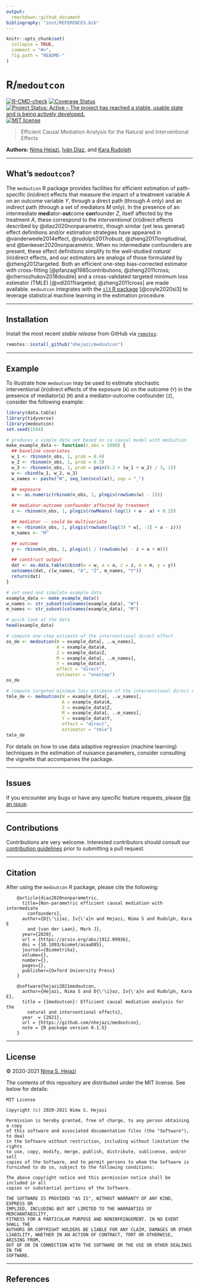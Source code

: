 ```yaml
---
output:
  rmarkdown::github_document
bibliography: "inst/REFERENCES.bib"
---
```


<!-- README.md is generated from README.Rmd. Please edit that file -->

```r
knitr::opts_chunk$set(
  collapse = TRUE,
  comment = "#>",
  fig.path = "README-"
)
```

# R/`medoutcon`

[![R-CMD-check](https://github.com/nhejazi/medoutcon/workflows/R-CMD-check/badge.svg)](https://github.com/nhejazi/medoutcon/actions)
[![Coverage Status](https://img.shields.io/codecov/c/github/nhejazi/medoutcon/master.svg)](https://codecov.io/github/nhejazi/medoutcon?branch=master)
[![Project Status: Active – The project has reached a stable, usable state and is being actively developed.](https://www.repostatus.org/badges/latest/active.svg)](https://www.repostatus.org/#active)
[![MIT license](http://img.shields.io/badge/license-MIT-brightgreen.svg)](http://opensource.org/licenses/MIT)

> Efficient Causal Mediation Analysis for the Natural and Interventional Effects

__Authors:__ [Nima Hejazi](https://nimahejazi.org), [Iván
Díaz](https://idiaz.xyz), and [Kara
Rudolph](https://kararudolph.github.io/)

---

## What's `medoutcon`?

The `medoutcon` R package provides facilities for efficient estimation of
path-specific (in)direct effects that measure the impact of a treatment variable
$A$ on an outcome variable $Y$, through a direct path (through $A$ only) and an
indirect path (through a set of mediators $M$ only). In the presence of an
intermediate <b>med</b>iator-<b>out</b>come <b>con</b>founder $Z$, itself
affected by the treatment $A$, these correspond to the _interventional_
(in)direct effects described by @diaz2020nonparametric, though similar (yet less
general) effect definitions and/or estimation strategies have appeared in
@vanderweele2014effect, @rudolph2017robust, @zheng2017longitudinal, and
@benkeser2020nonparametric. When no intermediate confounders are present, these
effect definitions simplify to the well-studied _natural_ (in)direct effects,
and our estimators are analogs of those formulated by @zheng2012targeted.  Both
an efficient one-step bias-corrected estimator with cross-fitting
[@pfanzagl1985contributions; @zheng2011cross; @chernozhukov2018double] and a
cross-validated targeted minimum loss estimator (TMLE) [@vdl2011targeted;
@zheng2011cross] are made available. `medoutcon` integrates with the [`sl3` R
package](https://github.com/tlverse/sl3) [@coyle2020sl3] to leverage statistical
machine learning in the estimation procedure.

---

## Installation

Install the most recent _stable release_ from GitHub via
[`remotes`](https://CRAN.R-project.org/package=remotes):

```r
remotes::install_github("nhejazi/medoutcon")
```

---

## Example

To illustrate how `medoutcon` may be used to estimate stochastic interventional
(in)direct effects of the exposure (`A`) on the outcome (`Y`) in the presence of
mediator(s) (`M`) and a mediator-outcome confounder (`Z`), consider the
following example:

```r
library(data.table)
library(tidyverse)
library(medoutcon)
set.seed(1584)

# produces a simple data set based on ca causal model with mediation
make_example_data <- function(n_obs = 1000) {
  ## baseline covariates
  w_1 <- rbinom(n_obs, 1, prob = 0.6)
  w_2 <- rbinom(n_obs, 1, prob = 0.3)
  w_3 <- rbinom(n_obs, 1, prob = pmin(0.2 + (w_1 + w_2) / 3, 1))
  w <- cbind(w_1, w_2, w_3)
  w_names <- paste("W", seq_len(ncol(w)), sep = "_")

  ## exposure
  a <- as.numeric(rbinom(n_obs, 1, plogis(rowSums(w) - 2)))

  ## mediator-outcome confounder affected by treatment
  z <- rbinom(n_obs, 1, plogis(rowMeans(-log(2) + w - a) + 0.2))

  ## mediator -- could be multivariate
  m <- rbinom(n_obs, 1, plogis(rowSums(log(3) * w[, -3] + a - z)))
  m_names <- "M"

  ## outcome
  y <- rbinom(n_obs, 1, plogis(1 / (rowSums(w) - z + a + m)))

  ## construct output
  dat <- as.data.table(cbind(w = w, a = a, z = z, m = m, y = y))
  setnames(dat, c(w_names, "A", "Z", m_names, "Y"))
  return(dat)
}

# set seed and simulate example data
example_data <- make_example_data()
w_names <- str_subset(colnames(example_data), "W")
m_names <- str_subset(colnames(example_data), "M")

# quick look at the data
head(example_data)

# compute one-step estimate of the interventional direct effect
os_de <- medoutcon(W = example_data[, ..w_names],
                   A = example_data$A,
                   Z = example_data$Z,
                   M = example_data[, ..m_names],
                   Y = example_data$Y,
                   effect = "direct",
                   estimator = "onestep")
os_de

# compute targeted minimum loss estimate of the interventional direct effect
tmle_de <- medoutcon(W = example_data[, ..w_names],
                     A = example_data$A,
                     Z = example_data$Z,
                     M = example_data[, ..m_names],
                     Y = example_data$Y,
                     effect = "direct",
                     estimator = "tmle")
tmle_de
```

For details on how to use data adaptive regression (machine learning) techniques
in the estimation of nuisance parameters, consider consulting the vignette that
accompanies the package.

---

## Issues

If you encounter any bugs or have any specific feature requests, please [file an
issue](https://github.com/nhejazi/medoutcon/issues).

---

## Contributions

Contributions are very welcome. Interested contributors should consult our
[contribution
guidelines](https://github.com/nhejazi/medoutcon/blob/master/CONTRIBUTING.md)
prior to submitting a pull request.

---

## Citation

After using the `medoutcon` R package, please cite the following:

        @article{diaz2020nonparametric,
          title={Non-parametric efficient causal mediation with intermediate
            confounders},
          author={D{\'\i}az, Iv{\'a}n and Hejazi, Nima S and Rudolph, Kara E
            and {van der Laan}, Mark J},
          year={2020},
          url = {https://arxiv.org/abs/1912.09936},
          doi = {10.1093/biomet/asaa085},
          journal={Biometrika},
          volume={},
          number={},
          pages={},
          publisher={Oxford University Press}
        }

        @software{hejazi2021medoutcon,
          author={Hejazi, Nima S and D{\'\i}az, Iv{\'a}n and Rudolph, Kara E},
          title = {{medoutcon}: Efficient causal mediation analysis for the
            natural and interventional effects},
          year  = {2021},
          url = {https://github.com/nhejazi/medoutcon},
          note = {R package version 0.1.5}
        }

---

## License

&copy; 2020-2021 [Nima S. Hejazi](https://nimahejazi.org)

The contents of this repository are distributed under the MIT license. See below
for details:
```
MIT License

Copyright (c) 2020-2021 Nima S. Hejazi

Permission is hereby granted, free of charge, to any person obtaining a copy
of this software and associated documentation files (the "Software"), to deal
in the Software without restriction, including without limitation the rights
to use, copy, modify, merge, publish, distribute, sublicense, and/or sell
copies of the Software, and to permit persons to whom the Software is
furnished to do so, subject to the following conditions:

The above copyright notice and this permission notice shall be included in all
copies or substantial portions of the Software.

THE SOFTWARE IS PROVIDED "AS IS", WITHOUT WARRANTY OF ANY KIND, EXPRESS OR
IMPLIED, INCLUDING BUT NOT LIMITED TO THE WARRANTIES OF MERCHANTABILITY,
FITNESS FOR A PARTICULAR PURPOSE AND NONINFRINGEMENT. IN NO EVENT SHALL THE
AUTHORS OR COPYRIGHT HOLDERS BE LIABLE FOR ANY CLAIM, DAMAGES OR OTHER
LIABILITY, WHETHER IN AN ACTION OF CONTRACT, TORT OR OTHERWISE, ARISING FROM,
OUT OF OR IN CONNECTION WITH THE SOFTWARE OR THE USE OR OTHER DEALINGS IN THE
SOFTWARE.
```

---

## References

